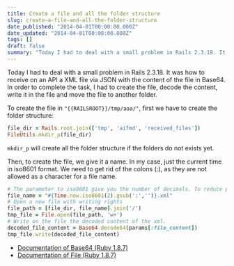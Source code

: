 ```yaml
---
title: Create a file and all the folder structure
slug: create-a-file-and-all-the-folder-structure
date_published: "2014-04-01T00:00:00.000Z"
date_updated: "2014-04-01T00:00:00.000Z"
tags: []
draft: false
summary: "Today I had to deal with a small problem in Rails 2.3.18. It was how to receive on an API a XML file via JSON with the content of the file…"
---
```


Today I had to deal with a small problem in Rails 2.3.18. It was how to receive on an API a XML file via JSON with the content of the file in Base64. In order to complete the task, I had to create the file, decode the content, write it in the file and move the file to another folder.

To create the file in `"{{RAILSROOT}}/tmp/aaa/"`, first we have to create the folder structure:

```ruby
file_dir = Rails.root.join(['tmp', 'aifmd', 'received_files'])
FileUtils.mkdir_p(file_dir)
```

`mkdir_p` will create all the folder structure if the folders do not exists yet.

Then, to create the file, we give it a name. In my case, just the current time in iso8601 format. We need to get rid of the colons (:), as they are not allowed as a character for a file name.

```ruby
# The parameter to iso8601 give you the number of decimals. To reduce possible collisions, I gave it 2 decimals.
file_name = "#{Time.now.iso8601(2).gsub(':','')}.xml"
# Open a new file with writing rights
file_path = [file_dir, file_name].join('/')
tmp_file = File.open(file_path, 'w+')
# Write on the file the decoded content of the xml.
decoded_file_content = Base64.decode64(params[:file_content])
tmp_file.write(decoded_file_content)
```

- [Documentation of Base64 (Ruby 1.8.7)](http://ruby-doc.org/stdlib-1.8.7/libdoc/base64/rdoc/Base64.html)
- [Documentation of File (Ruby 1.8.7)](http://ruby-doc.org/core-1.8.7/File.html)
